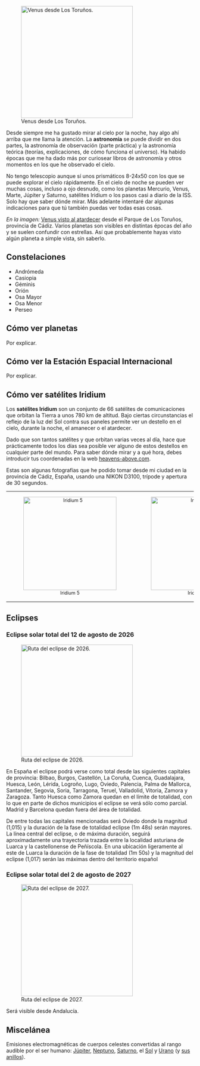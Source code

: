 {{header|1=Astronomía}}

[[File:venus-torunos.jpg|thumb|right|300px|Venus desde Los Toruños.]]

Desde siempre me ha gustado mirar al cielo por la noche, hay algo ahí arriba que me llama la atención. La <b>astronomía</b> se puede dividir en dos partes, la astronomía de observación (parte práctica) y la astronomía teórica (teorías, explicaciones, de cómo funciona el universo). Ha habido épocas que me ha dado más por curiosear libros de astronomía y otros momentos en los que he observado el cielo.

No tengo telescopio aunque sí unos prismáticos 8-24x50 con los que se puede explorar el cielo rápidamente. En el cielo de noche se pueden ver muchas cosas, incluso a ojo desnudo, como los planetas Mercurio, Venus, Marte, Júpiter y Saturno, satélites Iridium o los pasos casi a diario de la ISS. Solo hay que saber dónde mirar. Más adelante intentaré dar algunas indicaciones para que tú también puedas ver todas esas cosas.

''En la imagen:'' [http://www.flickr.com/photos/emijrp/9324673890/in/set-72157634713012976 Venus visto al atardecer] desde el Parque de Los Toruños, provincia de Cádiz. Varios planetas son visibles en distintas épocas del año y se suelen confundir con estrellas. Así que probablemente hayas visto algún planeta a simple vista, sin saberlo.

<!--
 https://www.youtube.com/watch?v=kzqod3r_LoA
 Aquí un paso de la ISS que grabé el 8 de agosto de 2003, con una cámara analógica. La ISS es visible varias veces a la semana desde prácticamente cualquier parte del mundo. (Consulta tu zona en heavens-above.com) 
 
-->

== Constelaciones ==

* Andrómeda
* Casiopia
* Géminis
* Orión
* Osa Mayor
* Osa Menor
* Perseo

== Cómo ver planetas ==

Por explicar.

== Cómo ver la Estación Espacial Internacional ==

Por explicar.

== Cómo ver satélites Iridium ==

Los '''satélites Iridium''' son un conjunto de 66 satélites de comunicaciones que orbitan la Tierra a unos 780 km de altitud. Bajo ciertas circunstancias el reflejo de la luz del Sol contra sus paneles permite ver un destello en el cielo, durante la noche, el amanecer o el atardecer.

Dado que son tantos satélites y que orbitan varias veces al día, hace que prácticamente todos los días sea posible ver alguno de estos destellos en cualquier parte del mundo. Para saber dónde mirar y a qué hora, debes introducir tus coordenadas en la web [http://heavens-above.com heavens-above.com].

Estas son algunas fotografías que he podido tomar desde mi ciudad en la provincia de Cádiz, España, usando una NIKON D3100, trípode y apertura de 30 segundos.

<table align="center" style="text-align: center;font-size: 90%;">
<tr>
    <td valign="top" width="250px">[[File:iridium5.jpg|thumb|center|250px|Iridium 5]]</td>
    <td valign="top" width="250px">[[File:iridium8.jpg|thumb|center|250px|Iridium 8]]</td>
    <!-- <td valign="top" width="250px">[[File:iridium34.jpg|thumb|center|250px|Iridium 34]]</td> -->
    <td valign="top" width="250px">[[File:iridium61.jpg|thumb|center|250px|Iridium 61]]</td>
</tr>
</table>

== Eclipses ==

=== Eclipse solar total del 12 de agosto de 2026 ===
[[File:eclipse2026.png|thumb|right|300px|Ruta del eclipse de 2026.]]

En España el eclipse podrá verse como total desde las siguientes capitales de provincia: Bilbao, Burgos, Castellón, La Coruña, Cuenca, Guadalajara, Huesca, León, Lérida, Logroño, Lugo, Oviedo, Palencia, Palma de Mallorca, Santander, Segovia, Soria, Tarragona, Teruel, Valladolid, Vitoria, Zamora y Zaragoza. Tanto Huesca como Zamora quedan en el límite de totalidad, con lo que en parte de dichos municipios el eclipse se verá sólo como parcial. Madrid y Barcelona quedan fuera del área de totalidad.

De entre todas las capitales mencionadas será Oviedo donde la magnitud (1,015) y la duración de la fase de totalidad eclipse (1m 48s) serán mayores. La línea central del eclipse, o de máxima duración, seguirá aproximadamente una trayectoria trazada entre la localidad asturiana de Luarca y la castellonense de Peñíscola. En una ubicación ligeramente al este de Luarca la duración de la fase de totalidad (1m 50s) y la magnitud del eclipse (1,017) serán las máximas dentro del territorio español

{{clear}}

=== Eclipse solar total del 2 de agosto de 2027 ===
[[File:eclipse2027.png|thumb|right|300px|Ruta del eclipse de 2027.]]

Será visible desde Andalucía.

{{clear}}


== Miscelánea ==

Emisiones electromagnéticas de cuerpos celestes convertidas al rango audible por el ser humano: [https://www.youtube.com/watch?v=e3fqE01YYWs Júpiter], [https://www.youtube.com/watch?v=rwnpXll_A_E Neptuno], [https://www.youtube.com/watch?v=Sh2-P8hG5-E Saturno], el [https://www.youtube.com/watch?v=GvMbUxqGuOc Sol] y [https://www.youtube.com/watch?v=80Ngl2RY8sA Urano] (y [https://www.youtube.com/watch?v=AxEa5KdPFRw sus anillos]).

{{footer}}
